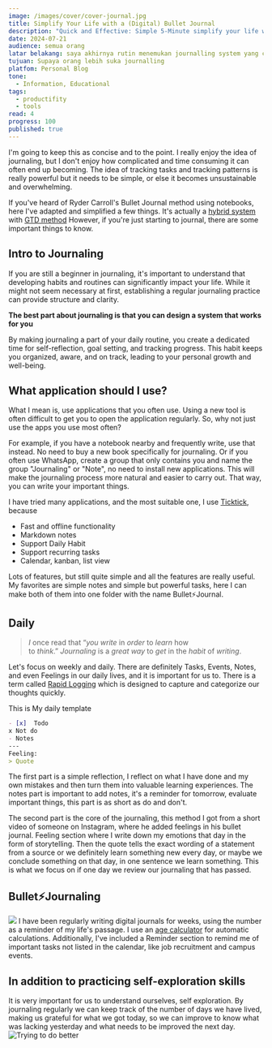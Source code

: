```yaml
---
image: /images/cover/cover-journal.jpg
title: Simplify Your Life with a (Digital) Bullet Journal
description: "Quick and Effective: Simple 5-Minute simplify your life with digital bullet journal"
date: 2024-07-21
audience: semua orang
latar belakang: saya akhirnya rutin menemukan journalling system yang cocok buatku
tujuan: Supaya orang lebih suka journalling
platfom: Personal Blog
tone:
  - Information, Educational
tags:
  - productifity
  - tools
read: 4
progress: 100
published: true
---
```

I'm going to keep this as concise and to the point. I really enjoy the idea of ​​journaling, but I don't enjoy how complicated and time consuming it can often end up becoming. The idea of ​​tracking tasks and tracking patterns is really powerful but it needs to be simple, or else it becomes unsustainable and overwhelming.

If you've heard of Ryder Carroll's Bullet Journal method using notebooks, here I've adapted and simplified a few things. It's actually a [hybrid system](https://blog.workflowy.com/gtd-vs-bullet-journal/) with [GTD method](https://gettingthingsdone.com/what-is-gtd/) However, if you're just starting to journal, there are some important things to know.
## Intro to Journaling
If you are still a beginner in journaling, it's important to understand that developing habits and routines can significantly impact your life. While it might not seem necessary at first, establishing a regular journaling practice can provide structure and clarity.

**The best part about journaling is that you can design a system that works for you**

By making journaling a part of your daily routine, you create a dedicated time for self-reflection, goal setting, and tracking progress. This habit keeps you organized, aware, and on track, leading to your personal growth and well-being.
## What application should I use?
What I mean is, use applications that you often use. Using a new tool is often difficult to get you to open the application regularly. So, why not just use the apps you use most often?

For example, if you have a notebook nearby and frequently write, use that instead. No need to buy a new book specifically for journaling. Or if you often use WhatsApp, create a group that only contains you and name the group "Journaling" or "Note", no need to install new applications. This will make the journaling process more natural and easier to carry out. That way, you can write your important things.

I have tried many applications, and the most suitable one, I use [Ticktick](https://ticktick.com), because
- Fast and offline functionality
- Markdown notes
- Support Daily Habit 
- Support recurring tasks
- Calendar, kanban, list view

Lots of features, but still quite simple and all the features are really useful. My favorites are simple notes and simple but powerful tasks, here I can make both of them into one folder with the name Bullet⚡Journal.
## Daily

> _I_ once read that “_you write_ in _order_ to _learn_ how to _think_.” _Journaling_ is a _great way_ to _get_ in the _habit_ of _writing_.

Let's focus on weekly and daily. There are definitely Tasks, Events, Notes, and even Feelings in our daily lives, and it is important for us to. There is a term called [Rapid Logging](https://bulletjournal.com/blogs/faq/what-is-rapid-logging-understand-rapid-logging-bullets-and-signifiers) which is designed to capture and categorize our thoughts quickly.

This is My daily template
```markdown
- [x]  Todo
x Not do
- Notes
---  
Feeling: 
> Quote
```

The first part is a simple reflection, I reflect on what I have done and my own mistakes and then turn them into valuable learning experiences. The notes part is important to add notes, it's a reminder for tomorrow, evaluate important things, this part is as short as do and don't.

The second part is the core of the journaling, this method I got from a short video of someone on Instagram, where he added feelings in his bullet journal. Feeling section where I write down my emotions that day in the form of storytelling. Then the quote tells the exact wording of a statement from a source or we definitely learn something new every day, or maybe we conclude something on that day, in one sentence we learn something. This is what we focus on if one day we review our journaling that has passed.
## Bullet⚡Journaling
![](assets/digital-bullet.png)
I have been regularly writing digital journals for weeks, using the number as a reminder of my life's passage. I use an [age calculator](https://www.calculator.net/age-calculator.html) for automatic calculations. Additionally, I've included a Reminder section to remind me of important tasks not listed in the calendar, like job recruitment and campus events.
## In addition to practicing self-exploration skills
It is very important for us to understand ourselves, self exploration. By journaling regularly we can keep track of the number of days we have lived, making us grateful for what we got today, so we can improve to know what was lacking yesterday and what needs to be improved the next day.
![Trying to do better](https://media1.tenor.com/m/lWbcKa-SmOIAAAAC/no-way-home-spider-man-no-way-home.gif)
